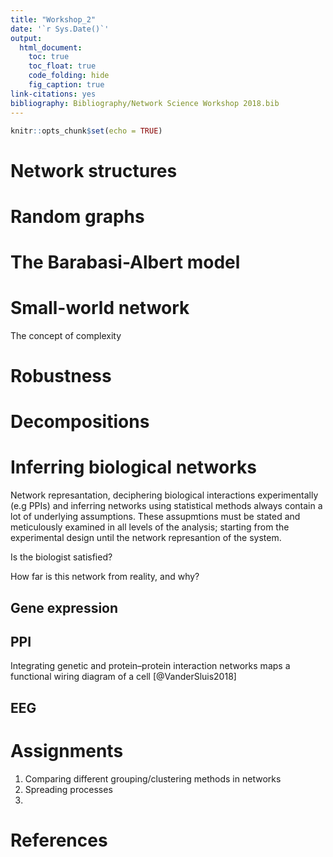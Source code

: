```yaml
---
title: "Workshop_2"
date: '`r Sys.Date()`'
output: 
  html_document:
    toc: true
    toc_float: true
    code_folding: hide
    fig_caption: true
link-citations: yes
bibliography: Bibliography/Network Science Workshop 2018.bib
---
```


```r
knitr::opts_chunk$set(echo = TRUE)
```


# Network structures


# Random graphs

# The Barabasi-Albert model

# Small-world network

The concept of complexity

# Robustness

# Decompositions

# Inferring biological networks

Network represantation, deciphering biological interactions experimentally (e.g PPIs) and inferring networks using statistical methods always contain a lot of underlying assumptions. These assupmtions must be stated and meticulously examined in all levels of the analysis; starting from the experimental design until the network represantion of the system. 

Is the biologist satisfied?

How far is this network from reality, and why?


## Gene expression

## PPI

Integrating genetic and protein–protein interaction networks maps a functional wiring diagram of a cell [@VanderSluis2018]

## EEG

# Assignments


1. Comparing different grouping/clustering methods in networks
2. Spreading processes
3. 

# References
